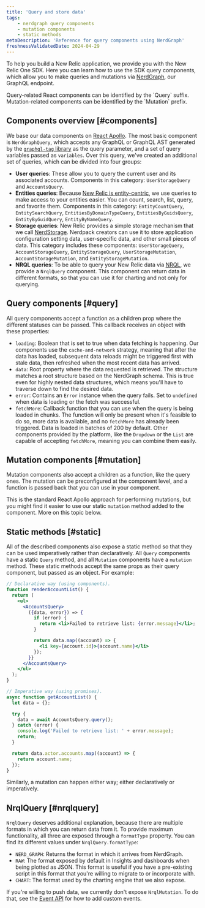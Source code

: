 ```yaml
---
title: 'Query and store data'
tags:
    - nerdgraph query components
    - mutation components
    - static methods
metaDescription: 'Reference for query components using NerdGraph'
freshnessValidatedDate: 2024-04-29
---
```


To help you build a New Relic application, we provide you with the New Relic One SDK. Here you can learn how to use the SDK query components, which allow you to make queries and mutations via [NerdGraph](/docs/apis/nerdgraph/get-started/introduction-new-relic-nerdgraph/), our GraphQL endpoint.

<Callout variant="tip">
  Query-related React components can be identified by the `Query` suffix. Mutation-related components can be identified by the `Mutation` prefix.
</Callout>

## Components overview [#components]

We base our data components on [React Apollo](https://www.apollographql.com/docs/react/). The most basic component is `NerdGraphQuery`, which accepts any GraphQL or GraphQL AST generated by the [`graphql-tag` library](https://github.com/apollographql/graphql-tag) as the query parameter, and a set of query variables passed as `variables`. Over this query, we've created an additional set of queries, which can be divided into four groups:

* **User queries**: These allow you to query the current user and its associated accounts. Components in this category: `UserStorageQuery` and `AccountsQuery`.
* **Entities queries**: Because [New Relic is entity-centric](https://docs.newrelic.com/docs/new-relic-one/use-new-relic-one/ui-data/new-relic-one-entity-explorer-view-performance-across-apps-services-hosts), we use queries to make access to your entities easier. You can count, search, list, query, and favorite them. Components in this category: `EntityCountQuery`, `EntitySearchQuery`, `EntitiesByDomainTypeQuery`, `EntitiesByGuidsQuery`, `EntityByGuidQuery`, `EntityByNameQuery`.
* **Storage queries**: New Relic provides a simple storage mechanism that we call [NerdStorage](/docs/new-relic-solutions/build-nr-ui/nerdstorage). Nerdpack creators can use it to store application configuration setting data, user-specific data, and other small pieces of data. This category includes these components: `UserStorageQuery`, `AccountStorageQuery`, `EntityStorageQuery`, `UserStorageMutation`, `AccountStorageMutation`, and `EntityStorageMutation`.
* **NRQL queries**: To be able to query your New Relic data via [NRQL](/docs/nrql/get-started/introduction-nrql-how-nrql-works), we provide a `NrqlQuery` component. This component can return data in different formats, so that you can use it for charting and not only for querying.

## Query components [#query]

All query components accept a function as a children prop where the different statuses can be passed. This callback receives an object with these properties:

* `loading`: Boolean that is set to true when data fetching is happening. Our components use the `cache-and-network` strategy, meaning that after the data has loaded, subsequent data reloads might be triggered first with stale data, then refreshed when the most recent data has arrived.
* `data`: Root property where the data requested is retrieved. The structure matches a root structure based on the NerdGraph schema. This is true even for highly nested data structures, which means you'll have to traverse down to find the desired data.
* `error`: Contains an `Error` instance when the query fails. Set to `undefined` when data is loading or the fetch was successful.
* `fetchMore`: Callback function that you can use when the query is being loaded in chunks. The function will only be present when it's feasible to do so, more data is available, and no `fetchMore` has already been triggered. Data is loaded in batches of 200 by default. Other components provided by the platform, like the `Dropdown` or the `List` are capable of accepting `fetchMore`, meaning you can combine them easily.

## Mutation components [#mutation]

Mutation components also accept a children as a function, like the query ones. The mutation can be preconfigured at the component level, and a function is passed back that you can use in your component.

This is the standard React Apollo approach for performing mutations, but you might find it easier to use our static `mutation` method added to the component. More on this topic below.

## Static methods [#static]

All of the described components also expose a static method so that they can be used imperatively rather than declaratively. All `Query` components have a static `Query` method, and all `Mutation` components have a `mutation` method. These static methods accept the same props as their query component, but passed as an object. For example:

```jsx
// Declarative way (using components).
function renderAccountList() {
  return (
    <ul>
      <AccountsQuery>
        ({data, error}) => {
          if (error) {
            return <li>Failed to retrieve list: {error.message}</li>;
          }

          return data.map((account) => {
            <li key={account.id}>{account.name}</li>
          });
        }}
      </AccountsQuery>
    </ul>
  );
}

// Imperative way (using promises).
async function getAccountList() {
  let data = {};

  try {
    data = await AccountsQuery.query();
  } catch (error) {
    console.log('Failed to retrieve list: ' + error.message);
    return;
  }

  return data.actor.accounts.map((account) => {
    return account.name;
  });
}
```

Similarly, a mutation can happen either way; either declaratively or imperatively.

## NrqlQuery [#nrqlquery]

`NrqlQuery` deserves additional explanation, because there are multiple formats in which you can return data from it. To provide maximum functionality, all three are exposed through a `formatType` property. You can find its different values under `NrqlQuery.formatType`:

* `NERD_GRAPH`: Returns the format in which it arrives from NerdGraph.
* `RAW`: The format exposed by default in Insights and dashboards when being plotted as JSON. This format is useful if you have a pre-existing script in this format that you're willing to migrate to or incorporate with.
* `CHART`: The format used by the charting engine that we also expose.

If you're willing to push data, we currently don't expose `NrqlMutation`. To do that, see the [Event API](/docs/data-apis/ingest-apis/event-api/introduction-event-api/) for how to add custom events.
